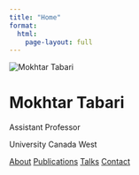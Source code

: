 ```yaml
---
title: "Home"
format:
  html:
    page-layout: full
---
```


```{=html}
<div class="hero-section">
<div class="hero-container">
  <div class="top-section">
    <div class="profile-section">
      <img src="img/profile.png" alt="Mokhtar Tabari" class="profile-image">
    </div>
    <div class="info-section">
      <h1 class="name-title">Mokhtar Tabari</h1>
      <p class="position">Assistant Professor</p>
      <p class="affiliation">University Canada West</p>

      <div class="nav-links">
        <a href="about.qmd" class="nav-button primary">About</a>
        <a href="publications.qmd" class="nav-button">Publications</a>
        <a href="talks.qmd" class="nav-button">Talks</a>
        <a href="contact.qmd" class="nav-button">Contact</a>
      </div>
    </div>
  </div>
</div>
</div>

<!-- Social Links at bottom of page -->
<div class="footer-social-section">
  <div class="social-links">
    <a href="mailto:mokhtar.tabari@ucanwest.ca" class="social-button">
      <i class="fas fa-envelope"></i>
    </a>
    <a href="https://bsky.app/profile/mokhtartabari.bsky.social" target="_blank" class="social-button">
      <i class="fa-brands fa-bluesky"></i>
    </a>
    <a href="https://github.com/mokhtartabari" target="_blank" class="social-button">
      <i class="fab fa-github"></i>
    </a>
    <a href="https://scholar.google.com/citations?user=Eti_yWQAAAAJ&hl=en" target="_blank" class="social-button">
      <i class="ai ai-google-scholar"></i>
    </a>
    <a href="https://www.linkedin.com/in/mokhtar-tabari/" target="_blank" class="social-button">
      <i class="fab fa-linkedin"></i>
    </a>
    <a href="files/cv.pdf" target="_blank" class="social-button">
      <i class="ai ai-cv"></i>
    </a>
  </div>
</div>
```
